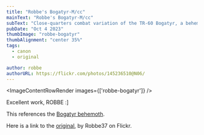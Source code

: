 ```yaml
---
title: "Robbe's Bogatyr-M/cc"
mainText: "Robbe's Bogatyr-M/cc"
subText: "Close-quarters combat variation of the TR-60 Bogatyr, a behemoth used by the Union."
pubDate: "Oct 4 2023"
thumbImage: "robbe-bogatyr"
thumbAlignment: "center 35%"
tags:
  - canon
  - original

author: robbe
authorURL: https://flickr.com/photos/145236510@N06/
---
```



<ImageContentRowRender 
  images={['robbe-bogatyr']}
/>

<QuoteRow author={AuthorUniserve} >
Excellent work, ROBBE :]

This references the [Bogatyr behemoth](/posts/behemoths).

Here is a link to the <a href="https://flickr.com/photos/145236510@N06/53233121526/" target="_blank">original</a>, by Robbe37 on Flickr.
</QuoteRow>